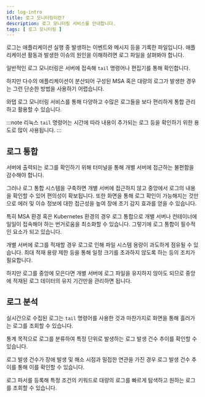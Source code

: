 ```yaml
---
id: log-intro
title: 로그 모니터링이란?
description: 로그 모니터링 서비스를 안내합니다. 
tags: [ 로그 모니터링 ]
---
```


로그는 애플리케이션 실행 중 발생하는 이벤트와 메시지 등을 기록한 파일입니다. 애플리케이션 활동과 발생한 이슈의 원인을 이해하려면 로그 파일을 살펴봐야 합니다.

일반적인 로그 모니터링은 서버에 접속해 `tail` 명령어나 편집기를 통해 확인합니다. <!-- 하지만 그러한 방법을 사용하기 어려운 환경이 있습니다. -->

하지만 다수의 애플리케이션이 분산되어 구성된 MSA 혹은 대량의 로그가 발생한 경우는 그런 단순한 방법을 사용하기 어렵습니다.

와탭 로그 모니터링 서비스를 통해 다양하고 수많은 로그들을 보다 편리하게 통합 관리하고 활용할 수 있습니다.

:::note
리눅스 `tail` 명령어는 시간에 따라 내용이 추가되는 로그 등을 확인하기 위한 용도로 많이 사용됩니다.
:::

## 로그 통합
<!-- 문장 조금 더 손보기 순서 바꾸거나 리스트화 -->

서버에 출력되는 로그를 확인하기 위해 터미널을 통해 개별 서버에 접근하는 불편함을 감수해야 합니다.

그러나 로그 통합 시스템을 구축하면 개별 서버에 접근하지 않고 중앙에서 로그의 내용을 확인할 수 있어 편의성이 확보됩니다. 또한 화면을 통해 로그 확인이 가능해지는 것만으로 에러 및 이슈 정보에 대한 접근성을 높여 장애 조기 감지 효과를 얻을 수 있습니다. 

특히 MSA 환경 혹은 Kubernetes 환경의 경우 로그 통합으로 개별 서버나 컨테이너에 일일이 접속해야 하는 번거로움을 최소화할 수 있습니다. 그렇기에 로그 통합이 필수적인 요소가 되고 있습니다.

개별 서버에 로그를 적재할 경우 로그로 인해 파일 시스템 용량이 과도하게 점유될 수 있습니다. 최대 적재 용량 제한 등을 통해 일정 크기를 초과하지 않도록 하는 등의 조치가 필요합니다. 

하지만 로그를 중앙에 모은다면 개별 서버에 로그 파일을 유지하지 않아도 되므로 중앙에 적재된 로그 데이터의 유지 기간만을 관리하면 됩니다.

## 로그 분석

실시간으로 수집된 로그는 `tail` 명령어를 사용한 것과 마찬가지로 화면을 통해 흘러가는 로그를 조회할 수 있습니다. 

통계 목적으로 로그를 분류하여 특정 단위로 발생하는 로그 발생 건수 추이를 확인할 수 있습니다. 

로그 발생 건수가 장애 발생 및 해소 시점과 밀접한 연관을 가진 경우 로그 발생 건수 추이를 통해 이를 확인할 수 있습니다. 

로그 파서를 등록해 특정 조건의 키워드로 대량의 로그를 빠르게 탐색하고 원하는 로그를 조회할 수 있습니다.